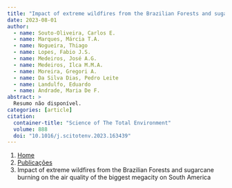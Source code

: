```yaml
---
title: "Impact of extreme wildfires from the Brazilian Forests and sugarcane burning on the air quality of the biggest megacity on South America"
date: 2023-08-01
author:
  - name: Souto-Oliveira, Carlos E.
  - name: Marques, Márcia T.A.
  - name: Nogueira, Thiago
  - name: Lopes, Fabio J.S.
  - name: Medeiros, José A.G.
  - name: Medeiros, Ilca M.M.A.
  - name: Moreira, Gregori A.
  - name: Da Silva Dias, Pedro Leite
  - name: Landulfo, Eduardo
  - name: Andrade, Maria De F.
abstract: > 
  Resumo não disponível.
categories: [article]
citation: 
  container-title: "Science of The Total Environment"
  volume: 888
  doi: "10.1016/j.scitotenv.2023.163439"
---
```


```{=html}
<nav aria-label="breadcrumb">
  <ol class="breadcrumb">
    <li class="breadcrumb-item"><a href="../../index.html">Home</a></li>
    <li class="breadcrumb-item"><a href="../index.html">Publicações</a></li>
    <li class="breadcrumb-item active" aria-current="page">Impact of extreme wildfires from the Brazilian Forests and sugarcane burning on the air quality of the biggest megacity on South America</li>
  </ol>
</nav>
```

